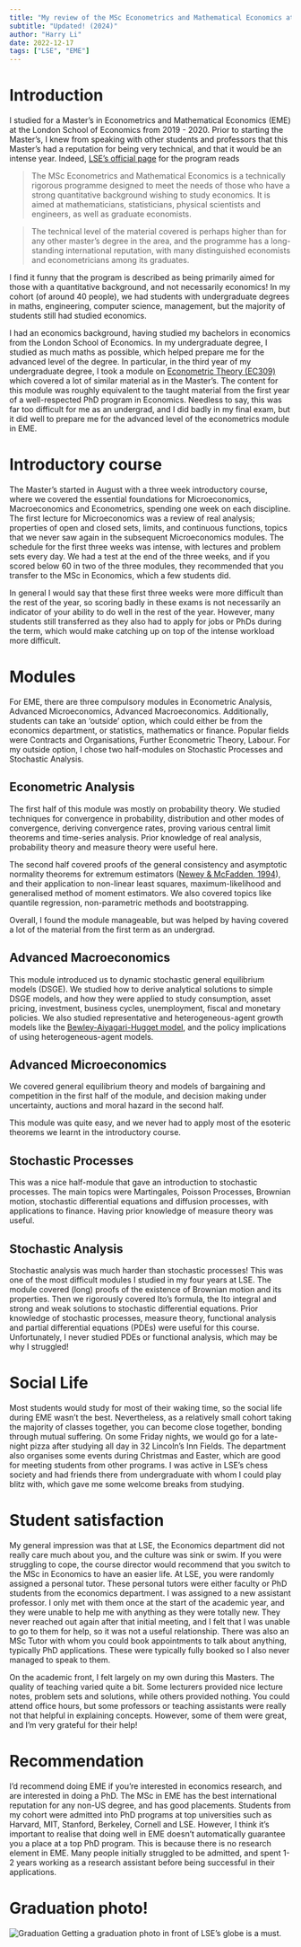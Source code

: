 ```yaml
---
title: "My review of the MSc Econometrics and Mathematical Economics at LSE"
subtitle: "Updated! (2024)"
author: "Harry Li"
date: 2022-12-17
tags: ["LSE", "EME"]
---
```


# Introduction
I studied for a Master's in Econometrics and Mathematical Economics (EME) at the London School of Economics from 2019 - 2020. Prior to starting the Master's, I knew from speaking with other students and professors that this Master's had a reputation for being very technical, and that it would be an intense year. Indeed, [LSE's official page](https://www.lse.ac.uk/study-at-lse/Graduate/degree-programmes-2024/MSc-Econometrics-and-Mathematical-Economics) for the program reads

> The MSc Econometrics and Mathematical Economics is a technically rigorous programme designed to meet the needs of those who have a strong quantitative background wishing to study economics. It is aimed at mathematicians, statisticians, physical scientists and engineers, as well as graduate economists.

> The technical level of the material covered is perhaps higher than for any other master's degree in the area, and the programme has a long-standing international reputation, with many distinguished economists and econometricians among its graduates.

I find it funny that the program is described as being primarily aimed for those with a quantitative background, and not necessarily economics! In my cohort (of around 40 people), we had students with undergraduate degrees in maths, engineering, computer science, management, but the majority of students still had studied economics.

I had an economics background, having studied my bachelors in economics from the London School of Economics. In my undergraduate degree, I studied as much maths as possible, which helped prepare me for the advanced level of the degree. In particular, in the third year of my undergraduate degree, I took a module on [Econometric Theory (EC309)](https://www.lse.ac.uk/resources/calendar2018-2019/courseGuides/EC/2018_EC309.htm) which covered a lot of similar material as in the Master's. The content for this module was roughly equivalent to the taught material from the first year of a well-respected PhD program in Economics. Needless to say, this was far too difficult for me as an undergrad, and I did badly in my final exam, but it did well to prepare me for the advanced level of the econometrics module in EME.

# Introductory course
The Master's started in August with a three week introductory course, where we covered the essential foundations for Microeconomics, Macroeconomics and Econometrics, spending one week on each discipline. The first lecture for Microeconomics was a review of real analysis; properties of open and closed sets, limits, and continuous functions, topics that we never saw again in the subsequent Microeconomics modules. The schedule for the first three weeks was intense, with lectures and problem sets every day. We had a test at the end of the three weeks, and if you scored below 60 in two of the three modules, they recommended that you transfer to the MSc in Economics, which a few students did. 

In general I would say that these first three weeks were more difficult than the rest of the year, so scoring badly in these exams is not necessarily an indicator of your ability to do well in the rest of the year. However, many students still transferred as they also had to apply for jobs or PhDs during the term, which would make catching up on top of the intense workload more difficult.

# Modules
For EME, there are three compulsory modules in Econometric Analysis, Advanced Microeconomics, Advanced Macroeconomics. Additionally, students can take an 'outside' option, which could either be from the economics department, or statistics, mathematics or finance. Popular fields were Contracts and Organisations, Further Econometric Theory, Labour. For my outside option, I chose two half-modules on Stochastic Processes and Stochastic Analysis.

## Econometric Analysis
The first half of this module was mostly on probability theory. We studied techniques for convergence in probability, distribution and other modes of convergence, deriving convergence rates, proving various central limit theorems and time-series analysis. Prior knowledge of real analysis, probability theory and measure theory were useful here.

The second half covered proofs of the general consistency and asymptotic normality theorems for extremum estimators ([Newey & McFadden, 1994](https://www.ssc.wisc.edu/~xshi/econ715/chap36neweymacfadden.pdf)), and their application to non-linear least squares, maximum-likelihood and generalised method of moment estimators. We also covered topics like quantile regression, non-parametric methods and bootstrapping.

Overall, I found the module manageable, but was helped by having covered a lot of the material from the first term as an undergrad.

## Advanced Macroeconomics
This module introduced us to dynamic stochastic general equilibrium models (DSGE). We studied how to derive analytical solutions to simple DSGE models, and how they were applied to study consumption, asset pricing, investment, business cycles, unemployment, fiscal and monetary policies. We also studied representative and heterogeneous-agent growth models like the [Bewley-Aiyagari-Hugget model](https://benjaminmoll.com/wp-content/uploads/2021/04/Lecture3_EC442_Moll.pdf), and the policy implications of using heterogeneous-agent models.

## Advanced Microeconomics
We covered general equilibrium theory and models of bargaining and competition in the first half of the module, and decision making under uncertainty, auctions and moral hazard in the second half.

This module was quite easy, and we never had to apply most of the esoteric theorems we learnt in the introductory course.

## Stochastic Processes
This was a nice half-module that gave an introduction to stochastic processes. The main topics were Martingales, Poisson Processes, Brownian motion, stochastic differential equations and diffusion processes, with applications to finance. Having prior knowledge of measure theory was useful.

## Stochastic Analysis
Stochastic analysis was much harder than stochastic processes! This was one of the most difficult modules I studied in my four years at LSE. The module covered (long) proofs of the existence of Brownian motion and its properties. Then we rigorously covered Ito's formula, the Ito integral and strong and weak solutions to stochastic differential equations. Prior knowledge of stochastic processes, measure theory, functional analysis and partial differential equations (PDEs) were useful for this course. Unfortunately, I never studied PDEs or functional analysis, which may be why I struggled!

# Social Life
Most students would study for most of their waking time, so the social life during EME wasn't the best. Nevertheless, as a relatively small cohort taking the majority of classes together, you can become close together, bonding through mutual suffering. On some Friday nights, we would go for a late-night pizza after studying all day in 32 Lincoln's Inn Fields. The department also organises some events during Christmas and Easter, which are good for meeting students from other programs. I was active in LSE's chess society and had friends there from undergraduate with whom I could play blitz with, which gave me some welcome breaks from studying.

# Student satisfaction
My general impression was that at LSE, the Economics department did not really care much about you, and the culture was sink or swim. If you were struggling to cope, the course director would recommend that you switch to the MSc in Economics to have an easier life. At LSE, you were randomly assigned a personal tutor. These personal tutors were either faculty or PhD students from the economics department. I was assigned to a new assistant professor. I only met with them once at the start of the academic year, and they were unable to help me with anything as they were totally new. They never reached out again after that initial meeting, and I felt that I was unable to go to them for help, so it was not a useful relationship. There was also an MSc Tutor with whom you could book appointments to talk about anything, typically PhD applications. These were typically fully booked so I also never managed to speak to them. 

On the academic front, I felt largely on my own during this Masters. The quality of teaching varied quite a bit. Some lecturers provided nice lecture notes, problem sets and solutions, while others provided nothing. You could attend office hours, but some professors or teaching assistants were really not that helpful in explaining concepts. However, some of them were great, and I'm very grateful for their help!

# Recommendation
I'd recommend doing EME if you're interested in economics research, and are interested in doing a PhD. The MSc in EME has the best international reputation for any non-US degree, and has good placements. Students from my cohort were admitted into PhD programs at top universities such as Harvard, MIT, Stanford, Berkeley, Cornell and LSE. However, I think it's important to realise that doing well in EME doesn't automatically guarantee you a place at a top PhD program. This is because there is no research element in EME. Many people initially struggled to be admitted, and spent 1-2 years working as a research assistant before being successful in their applications.

# Graduation photo!
![Graduation](/img/eme_graduation.png)
Getting a graduation photo in front of LSE's globe is a must.